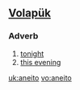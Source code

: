==[[Volapük]]==
===Adverb===
{{infl|vo|adverb}}
# [[tonight]]
# [[this evening]]

[[uk:aneito]]
[[vo:aneito]]